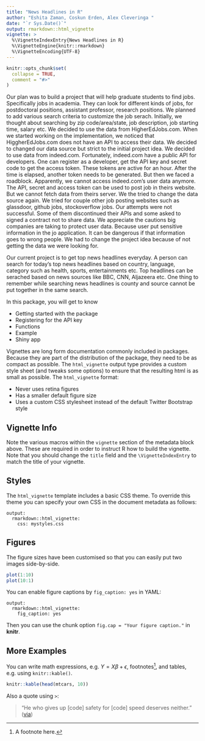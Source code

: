 ```yaml
---
title: "News Headlines in R"
author: "Eshita Zaman, Coskun Erden, Alex Cleveringa "
date: "`r Sys.Date()`"
output: rmarkdown::html_vignette
vignette: >
  %\VignetteIndexEntry{News Headlines in R}
  %\VignetteEngine{knitr::rmarkdown}
  %\VignetteEncoding{UTF-8}
---
```


```r
knitr::opts_chunk$set(
  collapse = TRUE,
  comment = "#>"
)
```
Our plan was to build a project that will help graduate students to find jobs. Specifically jobs in academia. They can look for different kinds of jobs, for postdoctoral positions, assistant professor, research positions. We planned to add various search criteria to customize the job serach. Initially, we thought about searching by zip code/area/state, job description, job starting time, salary etc. We decided to use the data from HigherEdJobs.com. When we started working on the implementation, we noticed that HiggherEdJobs.com does not have an API to access their data. We decided to changed our data source but strict to the initial project idea.  We decided to use data from indeed.com. Fortunately, indeed.com have a public API for developers. One can register as a developer,  get the API key and secret code to get the access token. These tokens are active for an hour. After the time is elapsed, another token needs to be generated. But then we faced a roadblock. Apparently, we cannot access indeed.com's user data anymore. The API, secret and access token can be used to post job in theirs website. But we cannot fetch data from theirs server. We the tried to change the data source again. We tried for couple other job posting websites such as glassdoor, github jobs, stockoverflow jobs. Our attempts were not successful. Some of them discontinued their APIs and some asked to signed a contract not to share data. We appreciate the cautions big companies are  taking to protect user data. Because user put sensitive information in the jo application. It can be dangerous if that information goes to wrong people. We had to change the project idea because of not getting the data we were looking for. 

Our current project is to get top news headlines everyday. A person can search for today's top news headlines based on country, language, category such as health, sports, entertainments etc. Top headlines can be serached based on news sources like BBC, CNN, Aljazeera etc. One thing to remember while searching news headlines is county and source cannot be put together in the same search. 

In this package, you will get to know

+ Getting started with the package
+ Registering for the API key
+ Functions
+ Example
+ Shiny app


Vignettes are long form documentation commonly included in packages. Because they are part of the distribution of the package, they need to be as compact as possible. The `html_vignette` output type provides a custom style sheet (and tweaks some options) to ensure that the resulting html is as small as possible. The `html_vignette` format:

- Never uses retina figures
- Has a smaller default figure size
- Uses a custom CSS stylesheet instead of the default Twitter Bootstrap style

## Vignette Info

Note the various macros within the `vignette` section of the metadata block above. These are required in order to instruct R how to build the vignette. Note that you should change the `title` field and the `\VignetteIndexEntry` to match the title of your vignette.

## Styles

The `html_vignette` template includes a basic CSS theme. To override this theme you can specify your own CSS in the document metadata as follows:

    output: 
      rmarkdown::html_vignette:
        css: mystyles.css

## Figures

The figure sizes have been customised so that you can easily put two images side-by-side. 

```r
plot(1:10)
plot(10:1)
```

You can enable figure captions by `fig_caption: yes` in YAML:

    output:
      rmarkdown::html_vignette:
        fig_caption: yes

Then you can use the chunk option `fig.cap = "Your figure caption."` in **knitr**.

## More Examples

You can write math expressions, e.g. $Y = X\beta + \epsilon$, footnotes^[A footnote here.], and tables, e.g. using `knitr::kable()`.

```r
knitr::kable(head(mtcars, 10))
```

Also a quote using `>`:

> "He who gives up [code] safety for [code] speed deserves neither."
([via](https://twitter.com/hadleywickham/status/504368538874703872))
